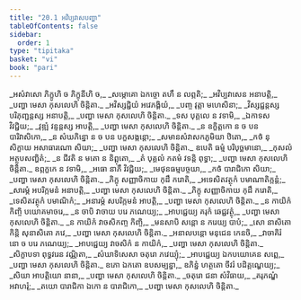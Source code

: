 ```yaml
---
title: "20.1 អវិប្បវាសបញ្ហា"
tableOfContents: false
sidebar:
  order: 1
type: "tipitaka"
basket: "vi"
book: "pari"
---
```



<DynamicBreadcrumb />

<Division number="479" book="pari">

<Paragraph number="2342" type="verses" book="pari">
_អសំវាសោ ភិក្ខូហិ ច ភិក្ខុនីហិ ច,_  
_សម្ភោគោ ឯកច្ចោ តហឹ ន លព្ភតិ;_  
_អវិប្បវាសេន អនាបត្តិ,_  
_បញ្ហា មេសា កុសលេហិ ចិន្តិតា._  

</Paragraph>

<Paragraph number="2343" type="verses" book="pari">
_អវិស្សជ្ជិយំ អវេភង្គិយំ,_  
_បញ្ច វុត្តា មហេសិនា;_  
_វិស្សជ្ជន្តស្ស បរិភុញ្ជន្តស្ស អនាបត្តិ,_  
_បញ្ហា មេសា កុសលេហិ ចិន្តិតា._  

</Paragraph>

<Paragraph number="2344" type="verses" book="pari">
_ទស បុគ្គលេ ន វទាមិ,_  
_ឯកាទស វិវជ្ជិយ;_  
_វុឌ្ឍំ វន្ទន្តស្ស អាបត្តិ,_  
_បញ្ហា មេសា កុសលេហិ ចិន្តិតា._  

</Paragraph>

<Paragraph number="2345" type="verses" book="pari">
_ន ឧក្ខិត្តកោ ន ច បន បារិវាសិកោ,_  
_ន សំឃភិន្នោ ន ច បន បក្ខសង្កន្តោ;_  
_សមានសំវាសកភូមិយា ឋិតោ,_  
_កថំ នុ សិក្ខាយ អសាធារណោ សិយា;_  
_បញ្ហា មេសា កុសលេហិ ចិន្តិតា._  

</Paragraph>

<Paragraph number="2346" type="verses" book="pari">
ឧបេតិ ធម្មំ បរិបុច្ឆមានោ,_  
_កុសលំ អត្ថូបសញ្ហិតំ;_  
_ន ជីវតិ ន មតោ ន និព្ពុតោ,_  
_តំ បុគ្គលំ កតមំ វទន្តិ ពុទ្ធា;_  
_បញ្ហា មេសា កុសលេហិ ចិន្តិតា._  

</Paragraph>

<Paragraph number="2347" type="verses" book="pari">
ឧព្ភក្ខកេ ន វទាមិ,_  
_អធោ នាភឹ វិវជ្ជិយ;_  
_មេថុនធម្មបច្ចយា,_  
_កថំ បារាជិកោ សិយា;_  
_បញ្ហា មេសា កុសលេហិ ចិន្តិតា._  

</Paragraph>

<Paragraph number="2348" type="verses" book="pari">
_ភិក្ខុ សញ្ញាចិកាយ កុដឹ ករោតិ,_  
_អទេសិតវត្ថុកំ បមាណាតិក្កន្តំ;_  
_សារម្ភំ អបរិក្កមនំ អនាបត្តិ,_  
_បញ្ហា មេសា កុសលេហិ ចិន្តិតា._  

</Paragraph>

<Paragraph number="2349" type="verses" book="pari">
_ភិក្ខុ សញ្ញាចិកាយ កុដឹ ករោតិ,_  
_ទេសិតវត្ថុកំ បមាណិកំ;_  
_អនារម្ភំ សបរិក្កមនំ អាបត្តិ,_  
_បញ្ហា មេសា កុសលេហិ ចិន្តិតា._  

</Paragraph>

<Paragraph number="2350" type="verses" book="pari">
_ន កាយិកំ កិញ្ចិ បយោគមាចរេ,_  
_ន ចាបិ វាចាយ បរេ ភណេយ្យ;_  
_អាបជ្ជេយ្យ គរុកំ ឆេជ្ជវត្ថុំ,_  
_បញ្ហា មេសា កុសលេហិ ចិន្តិតា._  

</Paragraph>

<Paragraph number="2351" type="verses" book="pari">
_ន កាយិកំ វាចសិកញ្ច កិញ្ចិ,_  
_មនសាបិ សន្តោ ន ករេយ្យ បាបំ;_  
_សោ នាសិតោ កិន្តិ សុនាសិតោ ភវេ,_  
_បញ្ហា មេសា កុសលេហិ ចិន្តិតា._  

</Paragraph>

<Paragraph number="2352" type="verses" book="pari">
_អនាលបន្តោ មនុជេន កេនចិ,_  
_វាចាគិរំ នោ ច បរេ ភណេយ្យ;_  
_អាបជ្ជេយ្យ វាចសិកំ ន កាយិកំ,_  
_បញ្ហា មេសា កុសលេហិ ចិន្តិតា._  

</Paragraph>

<Paragraph number="2353" type="verses" book="pari">
_សិក្ខាបទា ពុទ្ធវរេន វណ្ណិតា,_  
_សំឃាទិសេសា ចតុរោ ភវេយ្យុំ;_  
_អាបជ្ជេយ្យ ឯកបយោគេន សព្ពេ,_  
_បញ្ហា មេសា កុសលេហិ ចិន្តិតា._  

</Paragraph>

<Paragraph number="2354" book="pari">
ឧភោ ឯកតោ ឧបសម្បន្នា,_  
ឧភិន្នំ ហត្ថតោ ចីវរំ បដិគ្គណ្ហេយ្យ;_  
_សិយា អាបត្តិយោ នានា,_  
_បញ្ហា មេសា កុសលេហិ ចិន្តិតា._  

</Paragraph>

<Paragraph number="2355" type="verses" book="pari">
_ចតុរោ ជនា សំវិធាយ,_  
_គរុភណ្ឌំ អវាហរុំ;_  
_តយោ បារាជិកា ឯកោ ន បារាជិកោ,_  
_បញ្ហា មេសា កុសលេហិ ចិន្តិតា._
</Paragraph>
</Division>